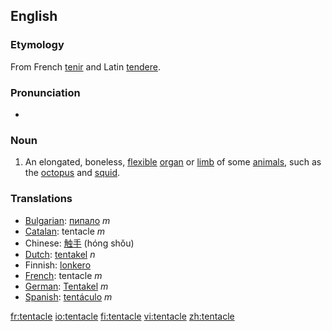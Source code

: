 ==English==
===Etymology===
From French [[tenir]] and Latin [[tendere]].

===Pronunciation===
*{{audio|en-us-tentacle.ogg|Audio (US)}}

===Noun===
{{en-noun}}

# An elongated, boneless, [[flexible]] [[organ]] or [[limb]] of some [[animal]]s, such as the [[octopus]] and [[squid]].

===Translations===

*[[Bulgarian]]: [[пипало]] ''m''
*[[Catalan]]: tentacle ''m''
*Chinese: [[触手]] (hóng shǒu)
*[[Dutch]]: [[tentakel]] ''n''
*Finnish: [[lonkero]]
*[[French]]: tentacle ''m''
*[[German]]: [[Tentakel]] ''m''
*[[Spanish]]: [[tentáculo]] ''m''

[[fr:tentacle]]
[[io:tentacle]]
[[fi:tentacle]]
[[vi:tentacle]]
[[zh:tentacle]]